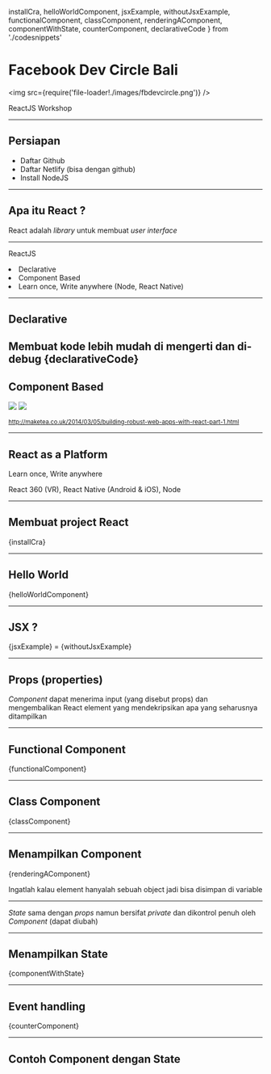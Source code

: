 
  installCra,
  helloWorldComponent,
  jsxExample,
  withoutJsxExample,
  functionalComponent,
  classComponent,
  renderingAComponent,
  componentWithState,
  counterComponent,
  declarativeCode
} from './codesnippets'

<Head>
  <title>DevCBali Workshop</title>
</Head>


# Facebook Dev Circle Bali

<img src={require('file-loader!./images/fbdevcircle.png')} />

ReactJS Workshop

---

## Persiapan

- Daftar Github
- Daftar Netlify (bisa dengan github)
- Install NodeJS

---

## Apa itu React ?

React adalah *library* untuk membuat *user interface*

---

ReactJS

<Appear>
  <li>Declarative</li>
  <li>Component Based</li>
  <li>Learn once, Write anywhere (Node, React Native)</li>
</Appear>

---

## Declarative
Membuat kode lebih mudah di mengerti dan di-debug
<CodeBlock language="jsx" fontSize="18px">
{declarativeCode}
</CodeBlock>
---

## Component Based

<ComponentBasedContent>
<img src="https://www.maketea.co.uk/images/2014-03-05-robust-web-apps-with-react-part-1/wireframe.png" style={{maxHeight: 400, width: 'auto', height: 'auto', padding: 20 }} />
<img src="https://www.maketea.co.uk/images/2014-03-05-robust-web-apps-with-react-part-1/wireframe_deconstructed.png" style={{maxHeight: 400, width: 'auto', height: 'auto', padding: 20}} />
</ComponentBasedContent>

<small><a target="_blank" href="http://maketea.co.uk/2014/03/05/building-robust-web-apps-with-react-part-1.html">http://maketea.co.uk/2014/03/05/building-robust-web-apps-with-react-part-1.html</a></small>

---

## React as a Platform

Learn once, Write anywhere

React 360 (VR), React Native (Android & iOS), Node

---

## Membuat project React

<CodeBlock language="shell">
{installCra}
</CodeBlock>

---


## Hello World

<CodeBlock language="jsx">
{helloWorldComponent}
</CodeBlock>

---

## JSX ?
<CodeBlock language="jsx" fontSize="24px">
{jsxExample}
</CodeBlock>
=
<CodeBlock language="jsx" fontSize="24px">
{withoutJsxExample}
</CodeBlock>

---

## Props (properties)

*Component* dapat menerima input (yang disebut props) dan mengembalikan React element yang mendekripsikan apa yang seharusnya ditampilkan

---

## Functional Component

<CodeBlock language="jsx">
{functionalComponent}
</CodeBlock>

---

## Class Component

<CodeBlock language="jsx">
{classComponent}
</CodeBlock>

---

## Menampilkan Component

<CodeBlock language="jsx">
{renderingAComponent}
</CodeBlock>

Ingatlah kalau element hanyalah sebuah object jadi bisa disimpan di variable

---

*State* sama dengan *props* namun bersifat *private* dan dikontrol penuh oleh *Component* (dapat diubah)

---

## Menampilkan State

<CodeBlock language="jsx">
{componentWithState}
</CodeBlock>

---

## Event handling

<CodeBlock language="jsx" fontSize="18px">
{counterComponent}
</CodeBlock>

---

## Contoh Component dengan State

<Counter />
